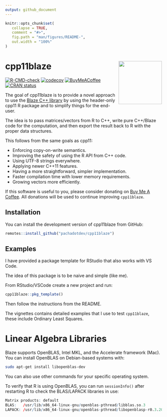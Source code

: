 ```yaml
---
output: github_document
---
```


<!-- README.md is generated from README.Rmd. Please edit that file -->

```r
knitr::opts_chunk$set(
   collapse = TRUE,
   comment = "#>",
   fig.path = "man/figures/README-",
   out.width = "100%"
)
```

# cpp11blaze <img src="man/figures/logo.svg" align="right" height="139" alt="" />

<!-- badges: start -->
[![R-CMD-check](https://github.com/pachadotdev/cpp11blaze/actions/workflows/R-CMD-check.yaml/badge.svg)](https://github.com/pachadotdev/cpp11blaze/actions/workflows/R-CMD-check.yaml)
[![codecov](https://codecov.io/gh/pachadotdev/cpp11blaze/graph/badge.svg?token=F2AaMydPfu)](https://app.codecov.io/gh/pachadotdev/cpp11blaze)
[![BuyMeACoffee](https://raw.githubusercontent.com/pachadotdev/buymeacoffee-badges/main/bmc-donate-white.svg)](https://buymeacoffee.com/pacha)
[![CRAN status](https://www.r-pkg.org/badges/version/cpp11blaze)](https://CRAN.R-project.org/package=cpp11blaze)
<!-- badges: end -->

The goal of cpp11blaze is to provide a novel approach to use the [Blaze
C++ library](https://bitbucket.org/blaze-lib/blaze/src/master/) by using the
header-only cpp11 R package and to simplify things for the end-user.

The idea is to pass matrices/vectors from R to C++, write pure C++/Blaze
code for the computation, and then export the result back to R with the proper
data structures.

This follows from the same goals as cpp11:

* Enforcing copy-on-write semantics.
* Improving the safety of using the R API from C++ code.
* Using UTF-8 strings everywhere.
* Applying newer C++11 features.
* Having a more straightforward, simpler implementation.
* Faster compilation time with lower memory requirements.
* Growing vectors more efficiently.

If this software is useful to you, please consider donating on
[Buy Me A Coffee](https://buymeacoffee.com/pacha). All donations will
be used to continue improving `cpp11blaze`.

## Installation

You can install the development version of cpp11blaze from GitHub:

``` r
remotes::install_github("pachadotdev/cpp11blaze")
```

## Examples

I have provided a package template for RStudio that also works with VS Code.

The idea of this package is to be naive and simple (like me).

From RStudio/VSCode create a new project and run:

```r
cpp11blaze::pkg_template()
```

Then follow the instructions from the README.

The vignettes contains detailed examples that I use to test `cpp11blaze`,
these include Ordinary Least Squares.

# Linear Algebra Libraries

Blaze supports OpenBLAS, Intel MKL, and the Accelerate framework (Mac). You
can install OpenBLAS on Debian-based systems with:

```sh
sudo apt-get install libopenblas-dev
```

You can also use other commands for your specific operating system.

To verify that R is using OpenBLAS, you can run `sessionInfo()` after restarting
R to check the BLAS/LAPACK libraries in use:

```r
Matrix products: default
BLAS:   /usr/lib/x86_64-linux-gnu/openblas-pthread/libblas.so.3 
LAPACK: /usr/lib/x86_64-linux-gnu/openblas-pthread/libopenblasp-r0.3.20.so; LAPACK version 3.10.0
```

